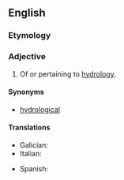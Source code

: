 ==English==

===Etymology===
{{suffix|hydrology|ic|lang=en}}

===Adjective===
{{en-adj|-}}

# Of or pertaining to [[hydrology]].

====Synonyms====
* [[hydrological]]

====Translations====
{{trans-top|of or pertaining to hydrology}}
* Galician: {{t|gl|hidrolóxico}}
* Italian: {{t+|it|idrologico}}
{{trans-mid}}
* Spanish: {{t|es|hidrológico}}
{{trans-bottom}}